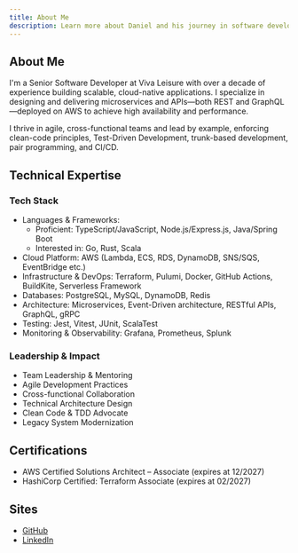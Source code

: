 ```yaml
---
title: About Me
description: Learn more about Daniel and his journey in software development
---
```


## About Me

I'm a Senior Software Developer at Viva Leisure with over a decade of experience building scalable, cloud-native applications. I specialize in designing and delivering microservices and APIs—both REST and GraphQL—deployed on AWS to achieve high availability and performance.

I thrive in agile, cross-functional teams and lead by example, enforcing clean-code principles, Test-Driven Development, trunk-based development, pair programming, and CI/CD.

## Technical Expertise

### Tech Stack

- Languages & Frameworks:
  - Proficient: TypeScript/JavaScript, Node.js/Express.js, Java/Spring Boot
  - Interested in: Go, Rust, Scala
- Cloud Platform: AWS (Lambda, ECS, RDS, DynamoDB, SNS/SQS, EventBridge etc.)
- Infrastructure & DevOps: Terraform, Pulumi, Docker, GitHub Actions, BuildKite, Serverless Framework
- Databases: PostgreSQL, MySQL, DynamoDB, Redis
- Architecture: Microservices, Event-Driven architecture, RESTful APIs, GraphQL, gRPC
- Testing: Jest, Vitest, JUnit, ScalaTest
- Monitoring & Observability: Grafana, Prometheus, Splunk

### Leadership & Impact

- Team Leadership & Mentoring
- Agile Development Practices
- Cross-functional Collaboration
- Technical Architecture Design
- Clean Code & TDD Advocate
- Legacy System Modernization

## Certifications

- AWS Certified Solutions Architect – Associate (expires at 12/2027)
- HashiCorp Certified: Terraform Associate (expires at 02/2027)

## Sites

- [GitHub](https://github.com/nkcoder)
- [LinkedIn](https://www.linkedin.com/in/daniel-guo-au/)